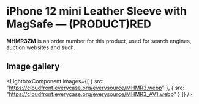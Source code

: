 
# iPhone 12 mini Leather Sleeve with MagSafe — (PRODUCT)RED

<Callout type='info' emoji='👉🏻'>**MHMR3ZM** is an order number for this product, used for search engines, auction websites and such.</Callout>

## Image gallery

<LightboxComponent
    images={[
      {
        src: "https://cloudfront.everycase.org/everysource/MHMR3.webp"
      },
      {
        src: "https://cloudfront.everycase.org/everysource/MHMR3_AV1.webp"
      }
    ]}
  />
